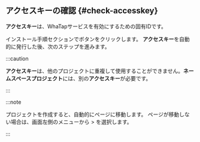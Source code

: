 ## アクセスキーの確認 {#check-accesskey}

**アクセスキー**は、WhaTapサービスを有効にするための固有IDです。  

インストール手順セクションで<Cmdname sid="issue_project_access_key" className="uitext" />ボタンをクリックします。 **アクセスキー**を自動的に発行した後、次のステップを進みます。

<InDoc product='kubernetes'>

:::caution

**アクセスキー**は、他のプロジェクトに重複して使用することができません。**ネームスペースプロジェクト**には、別の**アクセスキー**が必要です。

:::

</InDoc>

:::note

プロジェクトを作成すると、自動的に<Cmdname sid="agent_installation" className="uitext" />ページに移動します。 <Cmdname sid="agent_installation" className="uitext" />ページが移動しない場合は、画面左側のメニューから<Cmdname sid="management" className="uitext" /> > <Cmdname sid="agent_installation" className="uitext" />を選択します。

:::
